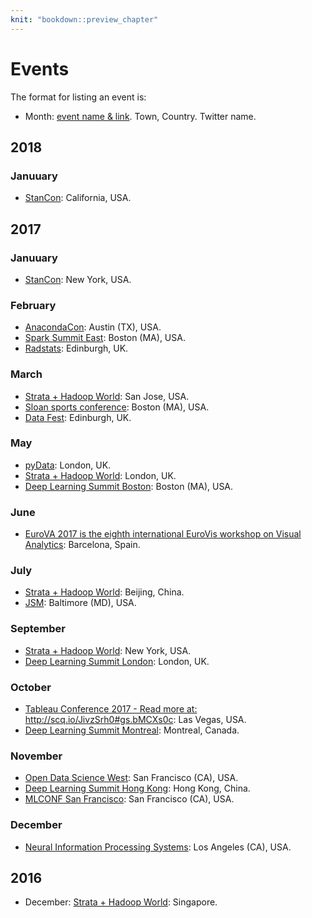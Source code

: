 ```yaml
---
knit: "bookdown::preview_chapter"
---
```


# Events

The format for listing an event is:

  * Month: [event name & link](http://www.example.com). Town, Country. Twitter name.

## 2018 {-}

### Januuary

 * [StanCon](http://mc-stan.org/events/stancon2018/): California, USA.
 
## 2017 {-}

### Januuary

  * [StanCon](http://mc-stan.org/events/stancon.html): New York, USA.

### February

  * [AnacondaCon](https://anacondacon17.io/): Austin (TX), USA.
  * [Spark Summit East](https://spark-summit.org/east-2017/): Boston (MA), USA.
  * [Radstats](http://www.radstats.org.uk/conference): Edinburgh, UK.

### March

  * [Strata + Hadoop World](http://conferences.oreilly.com/strata): San Jose, USA.
  * [Sloan sports conference](http://www.sloansportsconference.com/): Boston (MA), USA.
  * [Data Fest](http://www.datafest.global/): Edinburgh, UK.

### May

  * [pyData](http://pydata.org/events.html): London, UK.
  * [Strata + Hadoop World](http://conferences.oreilly.com/strata): London, UK.
  * [Deep Learning Summit Boston](https://www.re-work.co/events/deep-learning-summit-boston-2017): Boston (MA), USA.

### June 

  * [EuroVA 2017 is the eighth international EuroVis workshop on Visual Analytics](http://www.eurova.org/): Barcelona, Spain.

### July

  * [Strata + Hadoop World](http://conferences.oreilly.com/strata): Beijing, China.
  * [JSM](https://ww2.amstat.org/meetings/jsm/2017/index.cfm): Baltimore (MD), USA.

### September

  * [Strata + Hadoop World](http://conferences.oreilly.com/strata): New York, USA.
  * [Deep Learning Summit London](https://www.re-work.co/events/deep-learning-summit-london-2017): London, UK.

### October

  * [Tableau Conference 2017 - Read more at: http://scq.io/JivzSrh0#gs.bMCXs0c](https://tc16.tableau.com/tc17): Las Vegas, USA.
  * [Deep Learning Summit Montreal](https://www.re-work.co/events/deep-learning-summit-montreal-canada-2017): Montreal, Canada.

### November

  * [Open Data Science West](http://www.odsc.com/california): San Francisco (CA), USA.
  * [Deep Learning Summit Hong Kong](https://www.re-work.co/events/deep-learning-summit-hong-kong-2017): Hong Kong, China.
  * [MLCONF San Francisco](http://mlconf.com/events/san-francisco-ca-2): San Francisco (CA), USA.

### December

  * [Neural Information Processing Systems](https://nips.cc/Conferences/2017): Los Angeles (CA), USA.

## 2016 {-}

  * December: [Strata + Hadoop World](http://conferences.oreilly.com/strata): Singapore.
